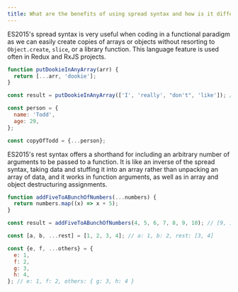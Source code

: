 ```yaml
---
title: What are the benefits of using spread syntax and how is it different from rest syntax?
---
```


ES2015's spread syntax is very useful when coding in a functional paradigm as we can easily create copies of arrays or objects without resorting to `Object.create`, `slice`, or a library function. This language feature is used often in Redux and RxJS projects.

```js
function putDookieInAnyArray(arr) {
  return [...arr, 'dookie'];
}

const result = putDookieInAnyArray(['I', 'really', "don't", 'like']); // ["I", "really", "don't", "like", "dookie"]

const person = {
  name: 'Todd',
  age: 29,
};

const copyOfTodd = {...person};
```

ES2015's rest syntax offers a shorthand for including an arbitrary number of arguments to be passed to a function. It is like an inverse of the spread syntax, taking data and stuffing it into an array rather than unpacking an array of data, and it works in function arguments, as well as in array and object destructuring assignments.

```js
function addFiveToABunchOfNumbers(...numbers) {
  return numbers.map((x) => x + 5);
}

const result = addFiveToABunchOfNumbers(4, 5, 6, 7, 8, 9, 10); // [9, 10, 11, 12, 13, 14, 15]

const [a, b, ...rest] = [1, 2, 3, 4]; // a: 1, b: 2, rest: [3, 4]

const {e, f, ...others} = {
  e: 1,
  f: 2,
  g: 3,
  h: 4,
}; // e: 1, f: 2, others: { g: 3, h: 4 }
```
